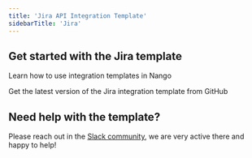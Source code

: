 ```yaml
---
title: 'Jira API Integration Template'
sidebarTitle: 'Jira'
---
```


## Get started with the Jira template

<Card title="How to use integration templates"
      href="/understand/concepts/templates"
      icon="book-open">
    Learn how to use integration templates in Nango
</Card>

<Card title="Get the Jira template"
      href="https://github.com/NangoHQ/nango/tree/master/integration-templates/jira"
      icon="github">
    Get the latest version of the Jira integration template from GitHub
</Card>

## Need help with the template?
Please reach out in the [Slack community](https://nango.dev/slack), we are very active there and happy to help!